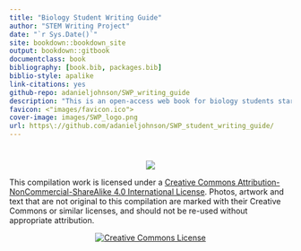 ```yaml
--- 
title: "Biology Student Writing Guide"
author: "STEM Writing Project"
date: "`r Sys.Date()`"
site: bookdown::bookdown_site
output: bookdown::gitbook
documentclass: book
bibliography: [book.bib, packages.bib]
biblio-style: apalike
link-citations: yes
github-repo: adanieljohnson/SWP_writing_guide
description: "This is an open-access web book for biology students starting out in scientific writing. We developed and released it on a open platform so teachers can modify it to meet their particular needs. "
favicon: <"images/favicon.ico">
cover-image: images/SWP_logo.png
url: https\://github.com/adanieljohnson/SWP_student_writing_guide/
---
```

#  {-}
<center>

![](images/SWP_logo.png)

</center>

This compilation work is licensed under a [Creative Commons Attribution-NonCommercial-ShareAlike 4.0 International License](http://creativecommons.org/licenses/by-nc-sa/4.0/). Photos, artwork and text that are not original to this compilation are marked with their Creative Commons or similar licenses, and should not be re-used without appropriate attribution. 

<center>

<a rel="license" href="http://creativecommons.org/licenses/by-nc-sa/4.0/"><img alt="Creative Commons License" style="border-width:0" src="https://i.creativecommons.org/l/by-nc-sa/4.0/88x31.png" /></a>

</center>
